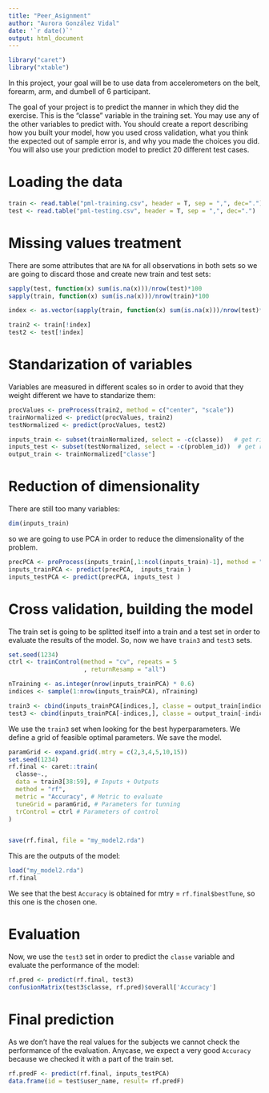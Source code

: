 ```yaml
---
title: "Peer_Asignment"
author: "Aurora González Vidal"
date: '`r date()`'
output: html_document
---
```


```r
library("caret")
library("xtable")
```


In this project, your goal will be to use data from accelerometers on the belt, forearm, arm, and dumbell of 6 participant.

The goal of your project is to predict the manner in which they did the exercise. This is the "classe" variable in the training set. You may use any of the other variables to predict with. You should create a report describing how you built your model, how you used cross validation, what you think the expected out of sample error is, and why you made the choices you did. You will also use your prediction model to predict 20 different test cases. 

# Loading the data

```r
train <- read.table("pml-training.csv", header = T, sep = ",", dec=".")
test <- read.table("pml-testing.csv", header = T, sep = ",", dec=".")
```


# Missing values treatment

There are some attributes that are `NA` for all observations in both sets so we are going to discard those and create new train and test sets:

```r
sapply(test, function(x) sum(is.na(x)))/nrow(test)*100
sapply(train, function(x) sum(is.na(x)))/nrow(train)*100

index <- as.vector(sapply(train, function(x) sum(is.na(x)))/nrow(test)*100!=0)

train2 <- train[!index]
test2 <- test[!index]
```



# Standarization of variables

Variables are measured in different scales so in order to avoid that they weight different we have to standarize them:

```r
procValues <- preProcess(train2, method = c("center", "scale"))
trainNormalized <- predict(procValues, train2)
testNormalized <- predict(procValues, test2)
```

```r
inputs_train <- subset(trainNormalized, select = -c(classe))   # get rid of the classe
inputs_test <- subset(testNormalized, select = -c(problem_id))  # get rid of the id
output_train <- trainNormalized["classe"]
```

# Reduction of dimensionality

There are still too many variables:

```r
dim(inputs_train)
```

so we are going to use PCA in order to reduce the dimensionality of the problem.

```r
precPCA <- preProcess(inputs_train[,1:ncol(inputs_train)-1], method = "pca",thresh = 0.9)
inputs_trainPCA <- predict(precPCA,  inputs_train )
inputs_testPCA <- predict(precPCA, inputs_test )
```

# Cross validation, building the model

The train set is going to be splitted itself into a train and a test set in order to evaluate the results of the model. So, now we have `train3` and `test3` sets.

```r
set.seed(1234)
ctrl <- trainControl(method = "cv", repeats = 5
                     , returnResamp = "all")

nTraining <- as.integer(nrow(inputs_trainPCA) * 0.6)
indices <- sample(1:nrow(inputs_trainPCA), nTraining)

train3 <- cbind(inputs_trainPCA[indices,], classe = output_train[indices,])
test3 <- cbind(inputs_trainPCA[-indices,], classe = output_train[-indices,])
```


We use the `train3` set when looking for the best hyperparameters. We define a grid of feasible optimal parameters. We save the model.

```r

paramGrid <- expand.grid(.mtry = c(2,3,4,5,10,15))
set.seed(1234)
rf.final <- caret::train(
  classe~., 
  data = train3[38:59], # Inputs + Outputs
  method = "rf",
  metric = "Accuracy", # Metric to evaluate
  tuneGrid = paramGrid, # Parameters for tunning
  trControl = ctrl # Parameters of control
)


save(rf.final, file = "my_model2.rda")

```

This are the outputs of the model:

```r
load("my_model2.rda")
rf.final
```

We see that the best `Accuracy` is obtained for mtry = `rf.final$bestTune`, so this one is the chosen one.

# Evaluation

Now, we use the `test3` set in order to predict the `classe` variable and evaluate the performance of the model:

```r
rf.pred <- predict(rf.final, test3)
confusionMatrix(test3$classe, rf.pred)$overall['Accuracy']
```

# Final prediction

As we don't have the real values for the subjects we cannot check the performance of the evaluation. Anycase, we expect a very good `Accuracy` because we checked it with a part of the train set.

```r
rf.predF <- predict(rf.final, inputs_testPCA)
data.frame(id = test$user_name, result= rf.predF)

```

